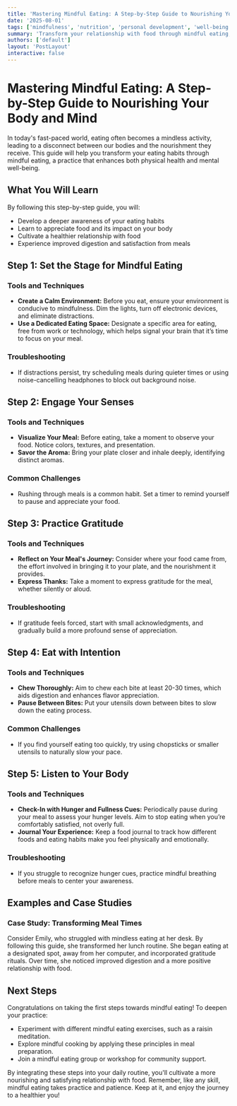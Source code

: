 ```yaml
---
title: 'Mastering Mindful Eating: A Step-by-Step Guide to Nourishing Your Body and Mind'
date: '2025-08-01'
tags: ['mindfulness', 'nutrition', 'personal development', 'well-being']
summary: 'Transform your relationship with food through mindful eating, a practice that enhances both physical health and mental well-being through a structured, step-by-step approach.'
authors: ['default']
layout: 'PostLayout'
interactive: false
---
```


# Mastering Mindful Eating: A Step-by-Step Guide to Nourishing Your Body and Mind

In today's fast-paced world, eating often becomes a mindless activity, leading to a disconnect between our bodies and the nourishment they receive. This guide will help you transform your eating habits through mindful eating, a practice that enhances both physical health and mental well-being.

## What You Will Learn

By following this step-by-step guide, you will:
- Develop a deeper awareness of your eating habits
- Learn to appreciate food and its impact on your body
- Cultivate a healthier relationship with food
- Experience improved digestion and satisfaction from meals

## Step 1: Set the Stage for Mindful Eating

### Tools and Techniques
- **Create a Calm Environment:** Before you eat, ensure your environment is conducive to mindfulness. Dim the lights, turn off electronic devices, and eliminate distractions.
- **Use a Dedicated Eating Space:** Designate a specific area for eating, free from work or technology, which helps signal your brain that it’s time to focus on your meal.

### Troubleshooting
- If distractions persist, try scheduling meals during quieter times or using noise-cancelling headphones to block out background noise.

## Step 2: Engage Your Senses

### Tools and Techniques
- **Visualize Your Meal:** Before eating, take a moment to observe your food. Notice colors, textures, and presentation.
- **Savor the Aroma:** Bring your plate closer and inhale deeply, identifying distinct aromas.

### Common Challenges
- Rushing through meals is a common habit. Set a timer to remind yourself to pause and appreciate your food.

## Step 3: Practice Gratitude

### Tools and Techniques
- **Reflect on Your Meal's Journey:** Consider where your food came from, the effort involved in bringing it to your plate, and the nourishment it provides.
- **Express Thanks:** Take a moment to express gratitude for the meal, whether silently or aloud.

### Troubleshooting
- If gratitude feels forced, start with small acknowledgments, and gradually build a more profound sense of appreciation.

## Step 4: Eat with Intention

### Tools and Techniques
- **Chew Thoroughly:** Aim to chew each bite at least 20-30 times, which aids digestion and enhances flavor appreciation.
- **Pause Between Bites:** Put your utensils down between bites to slow down the eating process.

### Common Challenges
- If you find yourself eating too quickly, try using chopsticks or smaller utensils to naturally slow your pace.

## Step 5: Listen to Your Body

### Tools and Techniques
- **Check-In with Hunger and Fullness Cues:** Periodically pause during your meal to assess your hunger levels. Aim to stop eating when you’re comfortably satisfied, not overly full.
- **Journal Your Experience:** Keep a food journal to track how different foods and eating habits make you feel physically and emotionally.

### Troubleshooting
- If you struggle to recognize hunger cues, practice mindful breathing before meals to center your awareness.

## Examples and Case Studies

### Case Study: Transforming Meal Times
Consider Emily, who struggled with mindless eating at her desk. By following this guide, she transformed her lunch routine. She began eating at a designated spot, away from her computer, and incorporated gratitude rituals. Over time, she noticed improved digestion and a more positive relationship with food.

## Next Steps

Congratulations on taking the first steps towards mindful eating! To deepen your practice:
- Experiment with different mindful eating exercises, such as a raisin meditation.
- Explore mindful cooking by applying these principles in meal preparation.
- Join a mindful eating group or workshop for community support.

By integrating these steps into your daily routine, you'll cultivate a more nourishing and satisfying relationship with food. Remember, like any skill, mindful eating takes practice and patience. Keep at it, and enjoy the journey to a healthier you!